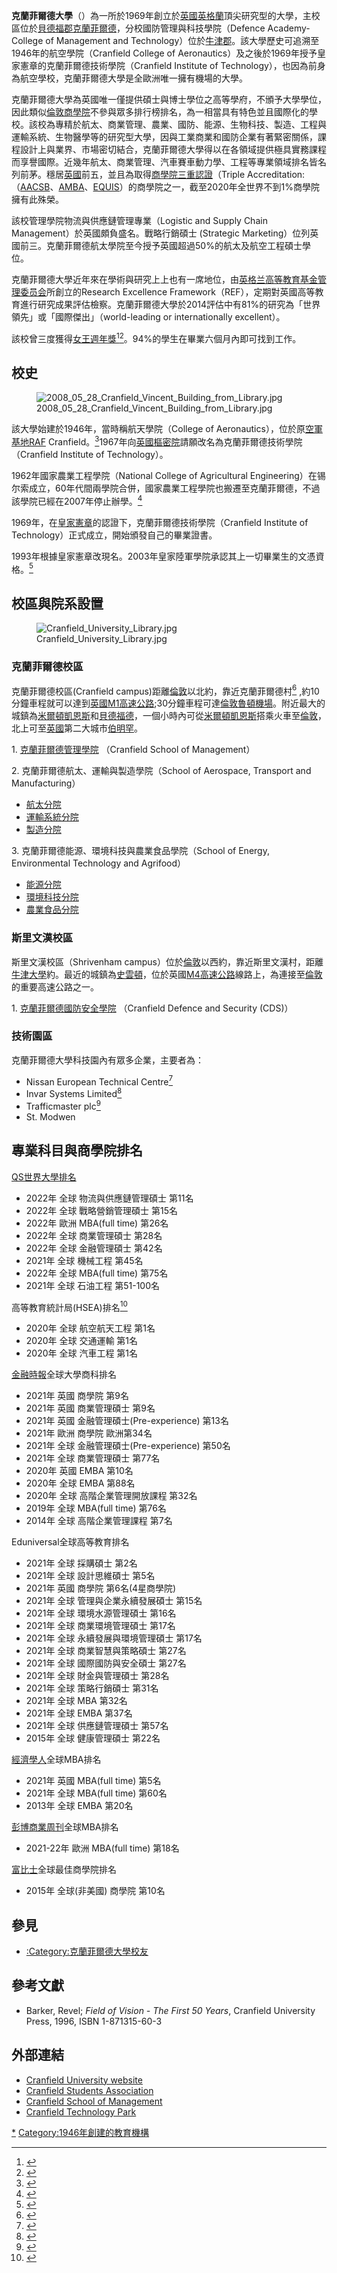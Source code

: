 {{Infobox University
 |name              = Cranfield University
 |image_name        = Cranfield University School of Management 2014.jpg
 |image_size        =
 |caption           =
 |latin_name        =
 |motto             = {{lang-la|Post Nubes Lux}}<br>{{lang-en|"Out of darkness, light"}}<ref>{{cite web|url = http://www.cranfield.ac.uk/about/history/page1081.jsp|title = The Arms of the University|accessdate = 14 July 2007|publisher = Cranfield University|deadurl = yes|archiveurl = https://web.archive.org/web/20071001015730/http://www.cranfield.ac.uk/about/history/page1081.jsp|archivedate = 2007年10月1日}}</ref><!-- please do not edit. This is the official version --><br>告別黑暗，擁抱光明
 |established       = 1993年獲大學地位<br>1969年，Cranfield Institute of Technology<br> 1946年，College of Aeronautics
 |type              = [[公立大學|公立大學]]
 |chancellor        = [[Barbara_Young,_Baroness_Young_of_Old_Scone|Baroness Young of Old Scone]]
 |vice_chancellor   = Sir Peter Gregson <ref>{{Cite web |url=http://www.cranfield.ac.uk/news/pressreleases/2013/page60410.html |title=Cranfield University press release 18 February 2013, accessed 22 February 2013 |accessdate=2013-11-24 |archive-date=2013-05-16 |archive-url=https://web.archive.org/web/20130516032338/http://www.cranfield.ac.uk/news/pressreleases/2013/page60410.html |dead-url=yes }}</ref>
 |head_label        = Visitor
 |head              = [[愛德華親王_(肯特公爵)|HRH The Duke of Kent]]
 |staff             = 1,559
 | students       = 仅招收研究生和博士：{{HESA student population|INSTID=0002}}（{{HESA year}}）<ref name="HESA citation">{{HESA citation}}</ref><br />
 |city              = [[克蘭菲爾德|克蘭菲爾德]][[貝德福郡|貝德福郡]] {{link-en|斯里文漢|Shrivenham}},[[牛津郡|牛津郡]]{{UK}}英格蘭
 |campus            = 克蘭菲爾德校區（Cranfield campus）斯里文漢校區（Shrivenham campus）
 |former_names      = Cranfield Institute of Technology<br>College of Aeronautics<br>Silsoe College<br>Royal Military College of Science
 |colours           = {{scarf|start}} {{Cell3|#162954}} {{Cell|#6AADE4}}{{Cell2|#FFCC00}}{{Cell|#6AADE4}}{{Cell3|#162954}} {{scarf|end}}
 |athletics         =
 |affiliations      = [[大英國協大學協會|大英國協大學協會]]<br>[[PEGASUS|PEGASUS]]<br>[[Universities_UK|Universities UK]]
 |website           ={{url| http://www.cranfield.ac.uk/}}
 |logo              = [[File:Cranfield_logo_2007.jpg|200px]]
 |footnotes         =
}}

'''克蘭菲爾德大學'''（{{lang-en|Cranfield University}}）為一所於1969年創立於[[英國|英國]][[英格蘭|英格蘭]]頂尖研究型的大學，主校區位於[[貝德福郡|貝德福郡]][[克蘭菲爾德|克蘭菲爾德]]，分校國防管理與科技學院（Defence Academy-College of Management and Technology）位於[[牛津郡|牛津郡]]{{link-en|斯里文漢|Shrivenham}}。該大學歷史可追溯至1946年的航空學院（Cranfield College of Aeronautics）及之後於1969年授予皇家憲章的克蘭菲爾德技術學院（Cranfield Institute of Technology），也因為前身為航空學校，克蘭菲爾德大學是全歐洲唯一擁有機場的大學。

克蘭菲爾德大學為英國唯一僅提供碩士與博士學位之高等學府，不頒予大學學位，因此類似[[倫敦商學院|倫敦商學院]]不參與眾多排行榜排名，為一相當具有特色並且國際化的學校。該校為專精於航太、商業管理、農業、國防、能源、生物科技、製造、工程與運輸系統、生物醫學等的研究型大學，因與工業商業和國防企業有著緊密關係，課程設計上與業界、市場密切結合，克蘭菲爾德大學得以在各領域提供極具實務課程而享譽國際。近幾年航太、商業管理、汽車賽車動力學、工程等專業領域排名皆名列前茅。{{link-en|克蘭菲爾德管理學院|Cranfield School of Management}}穩居[[英國|英國]]前五，並且為取得[[商學院三重認證|商學院三重認證]]（Triple Accreditation:（[[AACSB|AACSB]]、[[AMBA|AMBA]]、[[EQUIS|EQUIS]]）的商學院之一，截至2020年全世界不到1%商學院擁有此殊榮。

該校管理學院物流與供應鏈管理專業（Logistic and Supply Chain Management）於英國頗負盛名。戰略行銷碩士 (Strategic Marketing）位列英國前三。克蘭菲爾德航太學院至今授予英國超過50%的航太及航空工程碩士學位。

克蘭菲爾德大學近年來在學術與研究上上也有一席地位，由[[英格兰高等教育基金管理委员会|英格兰高等教育基金管理委员会]]所創立的Research Excellence Framework（REF），定期對英國高等教育進行研究成果評估檢察。克蘭菲爾德大學於2014評估中有81%的研究為「世界領先」或「國際傑出」（world-leading or internationally excellent）。

該校曾三度獲得[[女王週年獎|女王週年獎]]<ref>{{Cite web |url=http://www.cranfield.ac.uk/queensaward/ |title=The Queen's Anniversary Prize for Further and Higher Education |accessdate=2014-01-17 |archive-date=2013-05-16 |archive-url=https://web.archive.org/web/20130516042216/http://www.cranfield.ac.uk/queensaward/ |dead-url=no }}</ref><ref>{{Cite web |url=http://www.royalanniversarytrust.org.uk/news/winners-announced |title=2011 Queens Anniversary awards |accessdate=2014-01-17 |archive-date=2019-08-24 |archive-url=https://web.archive.org/web/20190824172118/http://www.royalanniversarytrust.org.uk/news/winners-announced |dead-url=no }}</ref>。94%的學生在畢業六個月內即可找到工作。

== 校史 ==
[[File:2008_05_28_Cranfield_Vincent_Building_from_Library.jpg|thumb]]

該大學始建於1946年，當時稱航天學院（College of Aeronautics），位於原[[空軍基地|空軍基地]]RAF Cranfield。<ref>{{cite web | title = RAF Cranfield, College of Aeronautics and subsequent history leading to postgraduate University status | publisher = Cranfield University | url = http://www.cranfield.ac.uk/about/history | accessdate = 9 January 2008 | archive-date = 2013-05-25 | archive-url = https://web.archive.org/web/20130525053105/http://www.cranfield.ac.uk/about/history/ | dead-url = no }}</ref>1967年向[[英國樞密院|英國樞密院]]請願改名為克蘭菲爾德技術學院（Cranfield Institute of Technology）。

1962年國家農業工程學院（National College of Agricultural Engineering）在锡尔索成立，60年代間兩學院合併，國家農業工程學院也搬遷至克蘭菲爾德，不過該學院已經在2007年停止辦學。<ref name="Pros08">{{cite web |title = Cranfield University 2008 Prospectus |publisher = Cranfield University |url = http://www1.bluemoose.org.uk:8080/ |accessdate = 23 September 2008 |deadurl = yes |archiveurl = https://web.archive.org/web/20090206112359/http://www1.bluemoose.org.uk:8080/ |archivedate = 2009年2月6日 }}</ref> 

1969年，在[[皇家憲章|皇家憲章]]的認證下，克蘭菲爾德技術學院（Cranfield Institute of Technology）正式成立，開始頒發自己的畢業證書。

1993年根據皇家憲章改現名。2003年皇家陸軍學院承認其上一切畢業生的文憑資格。<ref>{{cite web| title = Analysis: Military redeploys intellectual might| publisher = Times Higher Education| url = http://www.timeshighereducation.co.uk/story.asp?storyCode=173295&sectioncode=26| accessdate = 26 December 2009| archive-date = 2012-08-13| archive-url = https://web.archive.org/web/20120813195809/http://www.timeshighereducation.co.uk/story.asp?storyCode=173295&sectioncode=26| dead-url = no}}</ref>

== 校區與院系設置 ==
[[File:Cranfield_University_Library.jpg|thumb]]
===克蘭菲爾德校區===
克蘭菲爾德校區(Cranfield campus)距離[[倫敦|倫敦]]以北約{{convert|50|mi|km}}，靠近克蘭菲爾德村<ref>{{cite web | title = Cranfield Village Newsletter including a history and information on the airfield | publisher = Cranfield Parish Council | url = http://www.cranfieldexpress.co.uk/ | accessdate = 2013-11-24 | archive-date = 2007-06-07 | archive-url = https://web.archive.org/web/20070607211624/http://www.cranfieldexpress.co.uk/ | dead-url = no }}</ref> ,約10分鐘車程就可以達到[[英國M1高速公路|英國M1高速公路]];30分鐘車程可達[[倫敦魯頓機場|倫敦魯頓機場]]。附近最大的城鎮為[[米爾頓凱恩斯|米爾頓凱恩斯]]和[[貝德福德|貝德福德]]，一個小時內可從[[米爾頓凱恩斯|米爾頓凱恩斯]]搭乘火車至[[倫敦|倫敦]]，北上可至[[英國|英國]]第二大城市[[伯明罕|伯明罕]]。

1. [http://www.som.cranfield.ac.uk/som/ 克蘭菲爾德管理學院] {{Wayback|url=http://www.som.cranfield.ac.uk/som/ |date=20111210061425 }}（Cranfield School of Management）

2. 克蘭菲爾德航太、運輸與製造學院（School of Aerospace, Transport and Manufacturing）
*[http://www.cranfield.ac.uk/about/cranfield/themes/aerospace/ 航太分院] {{Wayback|url=http://www.cranfield.ac.uk/about/cranfield/themes/aerospace/ |date=20160609022853 }}
*[http://www.cranfield.ac.uk/about/cranfield/themes/transport-systems/ 運輸系統分院] {{Wayback|url=http://www.cranfield.ac.uk/about/cranfield/themes/transport-systems/ |date=20160621021841 }}
*[http://www.cranfield.ac.uk/about/cranfield/themes/manufacturing/ 製造分院] {{Wayback|url=http://www.cranfield.ac.uk/about/cranfield/themes/manufacturing/ |date=20160529141856 }}

3. 克蘭菲爾德能源、環境科技與農業食品學院（School of Energy, Environmental Technology and Agrifood）
*[https://www.cranfield.ac.uk/about/cranfield/themes/energy/ 能源分院] {{Wayback|url=https://www.cranfield.ac.uk/about/cranfield/themes/energy/ |date=20160621200057 }}
*[https://www.cranfield.ac.uk/about/cranfield/themes/environmental-technology/ 環境科技分院] {{Wayback|url=https://www.cranfield.ac.uk/about/cranfield/themes/environmental-technology/ |date=20160529141842 }}
*[https://www.cranfield.ac.uk/about/cranfield/themes/agrifood/ 農業食品分院] {{Wayback|url=https://www.cranfield.ac.uk/about/cranfield/themes/agrifood/ |date=20160529141812 }}

===斯里文漢校區===
斯里文漢校區（Shrivenham campus）位於[[倫敦|倫敦]]以西約{{convert|60|mi|km|0}}，靠近斯里文漢村，距離[[牛津大學|牛津大學]]約{{convert|20|mi|km|0}}。最近的城鎮為[[史雲頓|史雲頓]]{{convert|6|mi|km|0}}，位於英國[[M4高速公路|M4高速公路]]線路上，為連接至[[倫敦|倫敦]]的重要高速公路之一。

1. [https://www.cranfield.ac.uk/about/cranfield/themes/defence-and-security/ 克蘭菲爾德國防安全學院] {{Wayback|url=https://www.cranfield.ac.uk/about/cranfield/themes/defence-and-security/ |date=20160613135709 }}（Cranfield Defence and Security (CDS)）

===技術園區===
克蘭菲爾德大學科技園內有眾多企業，主要者為：
*Nissan European Technical Centre<ref>{{cite web | title = Nissan UK | publisher = Nissan, UK | url = http://www.nissan.co.uk | accessdate = 2007-06-10 | archive-date = 2016-11-26 | archive-url = https://web.archive.org/web/20161126214939/https://www.nissan.co.uk/ | dead-url = no }}</ref>
* Invar Systems Limited<ref>{{cite web | title = Invar Systems Limited | publisher = Invar Systems Limited | url = http://www.invarsystems.com | accessdate = 2010-07-20 | archive-date = 2020-11-08 | archive-url = https://web.archive.org/web/20201108011542/https://www.invarsystems.com/ | dead-url = no }}</ref>
* Trafficmaster plc<ref>{{cite web | title = Trafficmaster plc | publisher = Trafficmaster plc | url = http://www.trafficmaster.co.uk | accessdate = 2007-06-10 | archive-date = 2014-10-06 | archive-url = https://web.archive.org/web/20141006154959/http://www.trafficmaster.co.uk/ | dead-url = no }}</ref>
*St. Modwen

== 專業科目與商學院排名 ==
[[QS世界大學排名|QS世界大學排名]]
*2022年 全球 物流與供應鏈管理碩士 第11名
*2022年 全球 戰略營銷管理碩士 第15名
*2022年 歐洲 MBA(full time) 第26名
*2022年 全球 商業管理碩士 第28名
*2022年 全球 金融管理碩士 第42名
*2021年 全球 機械工程 第45名
*2022年 全球 MBA(full time) 第75名
*2021年 全球 石油工程 第51-100名

高等教育統計局(HSEA)排名<ref>{{cite web |author1=Cranfield University |title=A number one UK university |url=https://www.cranfield.ac.uk/about/rankings-and-awards |website=Cranfield.ac.uk |publisher=Cranfield University |accessdate=2020-12-15 |archive-date=2020-11-29 |archive-url=https://web.archive.org/web/20201129161301/https://www.cranfield.ac.uk/about/rankings-and-awards |dead-url=no }}</ref>
*2020年 全球 航空航天工程 第1名
*2020年 全球 交通運輸 第1名
*2020年 全球 汽車工程 第1名

[[金融時報|金融時報]]全球大學商科排名
*2021年 英國 商學院 第9名
*2021年 英國 商業管理碩士 第9名
*2021年 英國 金融管理碩士(Pre-experience) 第13名
*2021年 歐洲 商學院 歐洲第34名
*2021年 全球 金融管理碩士(Pre-experience) 第50名
*2021年 全球 商業管理碩士 第77名
*2020年 英國 EMBA 第10名
*2020年 全球 EMBA 第88名
*2020年 全球 高階企業管理開放課程 第32名
*2019年 全球 MBA(full time) 第76名
*2014年 全球 高階企業管理課程 第7名

Eduniversal全球高等教育排名
*2021年 全球 採購碩士 第2名
*2021年 全球 設計思維碩士 第5名
*2021年 英國 商學院 第6名(4星商學院)
*2021年 全球 管理與企業永續發展碩士 第15名
*2021年 全球 環境水源管理碩士 第16名
*2021年 全球 商業環境管理碩士 第17名
*2021年 全球 永續發展與環境管理碩士 第17名
*2021年 全球 商業智慧與策略碩士 第27名
*2021年 全球 國際國防與安全碩士 第27名
*2021年 全球 財金與管理碩士 第28名
*2021年 全球 策略行銷碩士 第31名
*2021年 全球 MBA 第32名
*2021年 全球 EMBA 第37名
*2021年 全球 供應鏈管理碩士 第57名
*2015年 全球 健康管理碩士 第22名

[[經濟學人|經濟學人]]全球MBA排名
*2021年 英國 MBA(full time) 第5名
*2021年 全球 MBA(full time) 第60名
*2013年 全球 EMBA 第20名

[[彭博商業周刊|彭博商業周刊]]全球MBA排名
*2021-22年 歐洲 MBA(full time) 第18名

[[富比士|富比士]]全球最佳商學院排名
*2015年 全球(非美國) 商學院 第10名

== 參見 ==
* [[:Category:克蘭菲爾德大學校友|:Category:克蘭菲爾德大學校友]]

== 參考文獻==
{{reflist|30em}}

* Barker, Revel;  ''Field of Vision - The First 50 Years'', Cranfield University Press, 1996, ISBN 1-871315-60-3

== 外部連結 ==
* [http://www.cranfield.ac.uk/ Cranfield University website] {{Wayback|url=http://www.cranfield.ac.uk/ |date=20201215195800 }}
* [http://www.mycsa.org.uk/ Cranfield Students Association] {{Wayback|url=http://www.mycsa.org.uk/ |date=20200921020556 }}
* [http://www.som.cranfield.ac.uk/som/ Cranfield School of Management] {{Wayback|url=http://www.som.cranfield.ac.uk/som/ |date=20111210061425 }}
* [http://www.cranfield.ac.uk/business/commercialtenancies/techpark/ Cranfield Technology Park] {{Wayback|url=http://www.cranfield.ac.uk/business/commercialtenancies/techpark/ |date=20090906040639 }}

{{Universities in the United Kingdom}}

{{coord|52|04|24|N|00|37|40|W|region:GB_type:edu|display=title}}

[[Category:克蘭菲爾德大學|*]]
[[Category:1946年創建的教育機構|Category:1946年創建的教育機構]]